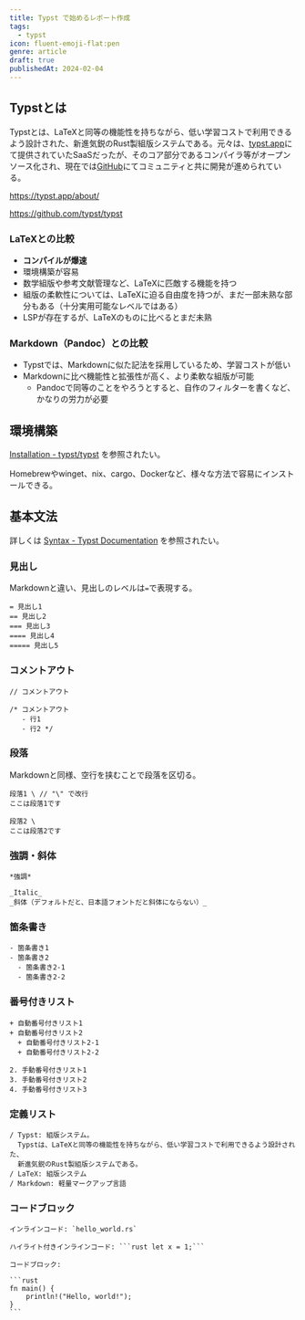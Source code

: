 ```yaml
---
title: Typst で始めるレポート作成
tags:
  - typst
icon: fluent-emoji-flat:pen
genre: article
draft: true
publishedAt: 2024-02-04
---
```


## Typstとは

Typstとは、LaTeXと同等の機能性を持ちながら、低い学習コストで利用できるよう設計された、新進気鋭のRust製組版システムである。元々は、[typst.app](https://typst.app/)にて提供されていたSaaSだったが、そのコア部分であるコンパイラ等がオープンソース化され、現在では[GitHub](https://github.com/typst/)にてコミュニティと共に開発が進められている。

https://typst.app/about/

https://github.com/typst/typst

### LaTeXとの比較

- **コンパイルが爆速**
- 環境構築が容易
- 数学組版や参考文献管理など、LaTeXに匹敵する機能を持つ
- 組版の柔軟性については、LaTeXに迫る自由度を持つが、まだ一部未熟な部分もある（十分実用可能なレベルではある）
- LSPが存在するが、LaTeXのものに比べるとまだ未熟

### Markdown（Pandoc）との比較

- Typstでは、Markdownに似た記法を採用しているため、学習コストが低い
- Markdownに比べ機能性と拡張性が高く、より柔軟な組版が可能
  - Pandocで同等のことをやろうとすると、自作のフィルターを書くなど、かなりの労力が必要

## 環境構築

[Installation - typst/typst](https://github.com/typst/typst?tab=readme-ov-file#installation) を参照されたい。

Homebrewやwinget、nix、cargo、Dockerなど、様々な方法で容易にインストールできる。


## 基本文法

詳しくは [Syntax - Typst Documentation](https://typst.app/docs/reference/syntax/) を参照されたい。

### 見出し

Markdownと違い、見出しのレベルは`=`で表現する。

```typst
= 見出し1
== 見出し2
=== 見出し3
==== 見出し4
===== 見出し5
```

### コメントアウト

```typst
// コメントアウト

/* コメントアウト
   - 行1
   - 行2 */
```

### 段落

Markdownと同様、空行を挟むことで段落を区切る。

```typst
段落1 \ // "\" で改行
ここは段落1です

段落2 \
ここは段落2です
```

### 強調・斜体

```typst
*強調*

_Italic_
_斜体（デフォルトだと、日本語フォントだと斜体にならない）_
```

### 箇条書き

```typst
- 箇条書き1
- 箇条書き2
  - 箇条書き2-1
  - 箇条書き2-2
```

### 番号付きリスト

```typst
+ 自動番号付きリスト1
+ 自動番号付きリスト2
  + 自動番号付きリスト2-1
  + 自動番号付きリスト2-2

2. 手動番号付きリスト1
3. 手動番号付きリスト2
4. 手動番号付きリスト3
```

### 定義リスト

```typst
/ Typst: 組版システム。
  Typstは、LaTeXと同等の機能性を持ちながら、低い学習コストで利用できるよう設計された、
  新進気鋭のRust製組版システムである。
/ LaTeX: 組版システム
/ Markdown: 軽量マークアップ言語
```

### コードブロック

````typst
インラインコード: `hello_world.rs`

ハイライト付きインラインコード: ```rust let x = 1;```

コードブロック:

```rust
fn main() {
    println!("Hello, world!");
}
```
````

